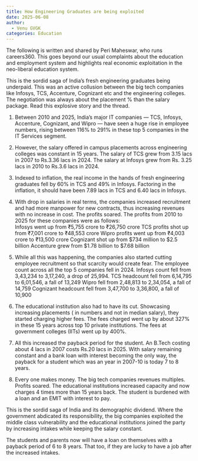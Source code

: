 ```yaml
---
title: How Engineering Graduates are being exploited
date: 2025-06-08
author:
  - Venu GVGK
categories: Education
---
```

The following is written and shared by Peri Maheswar, who runs careers360. This goes beyond our usual complaints about the education and employment system and highlights real economic exploitation in the neo-liberal education system. 

This is the sordid saga of India’s fresh engineering graduates being underpaid. This was an active collusion between the big tech companies like Infosys, TCS, Accenture, Cognizant etc and the engineering colleges. The negotiation was always about the placement % than the salary package. Read this explosive story and the thread. 

1. Between 2010 and 2025, India’s major IT companies — TCS, Infosys, Accenture, Cognizant, and Wipro — have seen a huge rise in employee numbers, rising between 116% to 291% in these top 5 companies in the IT Services segment.

2. However, the salary offered in campus placements across engineering colleges was constant in 15 years. The salary of TCS grew from 3.15 lacs in 2007 to Rs.3.36 lacs in 2024. The salary at Infosys grew from Rs. 3.25 lacs in 2010 to Rs.3.6 lacs in 2024. 

3. Indexed to inflation, the real income in the hands of fresh engineering graduates fell by 60% in TCS and 49% in Infosys. Factoring in the inflation, it should have been 7.89 lacs in TCS and 6.40 lacs in Infosys. 

4. With drop in salaries in real terms, the companies increased recruitment and had more manpower for new contracts, thus increasing revenues with no increase in cost. The profits soared. The profits from 2010 to 2025 for these companies were as follows:  
    Infosys went up from ₹5,755 crore to ₹26,750 crore
    TCS profits shot up from ₹7,001 crore to ₹48,553 crore
    Wipro profits went up from ₹4,003 crore to ₹13,500 crore
    Cognizant shot up from $734 million to $2.5 billion
    Accenture grew from $1.78 billion to $7.68 billion

5. While all this was happening, the companies also started cutting employee recruitment so that scarcity would create fear. The employee count across all the top 5 companies fell in 2024. 
    Infosys count fell from 3,43,234 to 3,17,240, a drop of 25,994. 
    TCS headcount fell from 6,14,795 to 6,01,546, a fall of 13,249
    Wipro fell from 2,48,813 to 2,34,054, a fall of 14,759
    Cognizant headcount fell from 3,47,700 to 3,36,800, a fall of 10,900

6. The educational institution also had to have its cut. Showcasing increasing placements ( in numbers and not in median salary), they started charging higher fees. The fees charged went up by about 327% in these 15 years across top 10 private institutions. The fees at government colleges (IITs) went up by 400%. 

7. All this increased the payback period for the student. An B.Tech costing about 4 lacs in 2007 costs Rs.20 lacs in 2025. With salary remaining constant and a bank loan with interest becoming the only way, the payback for a student which was an year in 2007-10 is today 7 to 8 years. 

8. Every one makes money. The big tech companies revenues multiples. Profits soared. The educational institutions increased capacity and now charges 4 times more than 15 years back. The student is burdened with a loan and an EMIT with interest to pay. 

This is the sordid saga of India and its demographic dividend. Where the government abdicated its responsibility, the big companies exploited the middle class vulnerability and the educational institutions joined the party by increasing intakes while keeping the salary constant. 

The students and parents now will have a loan on themselves with a payback period of 6 to 8 years. That too, if they are lucky to have a job after the increased intakes.